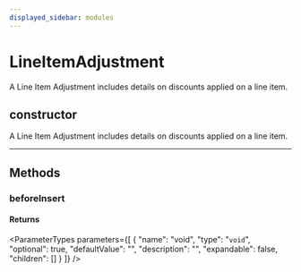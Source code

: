 ```yaml
---
displayed_sidebar: modules
---
```



# LineItemAdjustment

A Line Item Adjustment includes details on discounts applied on a line item.

## constructor

A Line Item Adjustment includes details on discounts applied on a line item.

___

## Methods

### beforeInsert

#### Returns

<ParameterTypes parameters={[
  {
    "name": "void",
    "type": "`void`",
    "optional": true,
    "defaultValue": "",
    "description": "",
    "expandable": false,
    "children": []
  }
]} />
